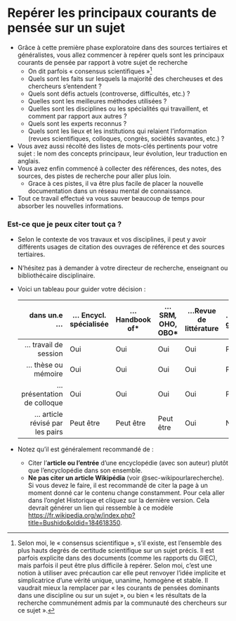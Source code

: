 # Repérer les principaux courants de pensée sur un sujet {#sec-consensus}

-   Grâce à cette première phase exploratoire dans des sources tertiaires et généralistes, vous allez commencer à repérer quels sont les principaux courants de pensée par rapport à votre sujet de recherche
    -   On dit parfois « consensus scientifiques »[^principauxcourants-1]
    -   Quels sont les faits sur lesquels la majorité des chercheuses et des chercheurs s'entendent ?
    -   Quels sont défis actuels (controverse, difficultés, etc.) ?
    -   Quelles sont les meilleures méthodes utilisées ?
    -   Quelles sont les disciplines ou les spécialités qui travaillent, et comment par rapport aux autres ?
    -   Quels sont les experts reconnus ?
    -   Quels sont les lieux et les institutions qui relaient l'information (revues scientifiques, colloques, congrès, sociétés savantes, etc.) ?
-   Vous avez aussi récolté des listes de mots-clés pertinents pour votre sujet : le nom des concepts principaux, leur évolution, leur traduction en anglais.
-   Vous avez enfin commencé à collecter des références, des notes, des sources, des pistes de recherche pour aller plus loin.
    -   Grace à ces pistes, il va être plus facile de placer la nouvelle documentation dans un réseau mental de connaissance.
-   Tout ce travail effectué va vous sauver beaucoup de temps pour absorber les nouvelles informations.

[^principauxcourants-1]: Selon moi, le « consensus scientifique », s'il existe, est l'ensemble des plus hauts degrés de certitude scientifique sur un sujet précis. Il est parfois explicite dans des documents (comme les rapports du GIEC), mais parfois il peut être plus difficile à repérer. Selon moi, c'est une notion à utiliser avec précaution car elle peut renvoyer l'idée implicite et simplicatrice d'une vérité unique, unanime, homogène et stable. Il vaudrait mieux la remplacer par « les courants de pensées dominants dans une discipline ou sur un sujet », ou bien « les résultats de la recherche communément admis par la communauté des chercheurs sur ce sujet ».

### Est-ce que je peux citer tout ça ?

-   Selon le contexte de vos travaux et vos disciplines, il peut y avoir différents usages de citation des ouvrages de référence et des sources tertiaires.
-   N'hésitez pas à demander à votre directeur de recherche, enseignant ou bibliothécaire disciplinaire.
-   Voici un tableau pour guider votre décision :

    |                    dans un.e ... | ... Encycl. spécialisée | ...Handbook of\*  | ...SRM*,* OHO, OBO\*  | ...Revue de littérature  | ...Encycl. généraliste |
    |-----------:|------------|------------|------------|------------|:-----------|
    |           ... travail de session | Oui                     | Oui               | Oui                   | Oui                      | Peut être              |
    |             ... thèse ou mémoire | Oui                     | Oui               | Oui                   | Oui                      | Peut être              |
    |     ... présentation de colloque | Oui                     | Oui               | Oui                   | Oui                      | Peut être              |
    | ... article révisé par les pairs | Peut être               | Peut être         | Peut être             | Oui                      | Non                    |

-   Notez qu'il est généralement recommandé de :
    -   Citer l'**article ou l'entrée** d'une encyclopédie (avec son auteur) plutôt que l'encyclopédie dans son ensemble.
    -   **Ne pas citer un article Wikipédia** (voir @sec-wikipourlarecherche). Si vous devez le faire, il est recommandé de citer la page à un moment donné car le contenu change constamment. Pour cela aller dans l'onglet Historique et cliquez sur la dernière version. Cela devrait générer un lien qui ressemble à ce modèle <https://fr.wikipedia.org/w/index.php?title=Bushido&oldid=184618350>.
